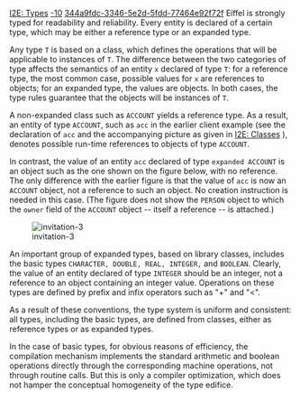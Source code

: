 [[Property:title|I2E: Types]]
[[Property:weight|-10]]
[[Property:uuid|344a9fdc-3346-5e2d-5fdd-77464e92f72f]]
Eiffel is strongly typed for readability and reliability. Every entity is declared of a certain type, which may be either a reference type or an expanded type. 

Any type <code>T</code> is based on a class, which defines the operations that will be applicable to instances of <code>T</code>. The difference between the two categories of type affects the semantics of an entity <code>x</code> declared of type <code>T</code>: for a reference type, the most common case, possible values for <code>x</code> are references to objects; for an expanded type, the values are objects. In both cases, the type rules guarantee that the objects will be instances of <code>T</code>. 

A non-expanded class such as <code>ACCOUNT</code> yields a reference type. As a result, an entity of type <code>ACCOUNT</code>, such as <code>acc</code> in the earlier client example (see the declaration of <code>acc</code> and the accompanying picture as given in [[I2E: Classes]] ), denotes possible run-time references to objects of type <code>ACCOUNT</code>. 

In contrast, the value of an entity <code>acc</code> declared of type <code>expanded ACCOUNT</code> is an object such as the one shown on the figure below, with no reference. The only difference with the earlier figure is that the value of <code>acc</code> is now an <code>ACCOUNT</code> object, not a reference to such an object. No creation instruction is needed in this case. (The figure does not show the <code>PERSON</code> object to which the <code>owner</code> field of the <code>ACCOUNT</code> object -- itself a reference -- is attached.) 


[[Image:invitation-3]]  


An important group of expanded types, based on library classes, includes the basic types <code>CHARACTER, DOUBLE, REAL, INTEGER,</code> and <code>BOOLEAN</code>. Clearly, the value of an entity declared of type <code>INTEGER</code> should be an integer, not a reference to an object containing an integer value. Operations on these types are defined by prefix and infix operators such as "+" and "<". 

As a result of these conventions, the type system is uniform and consistent: all types, including the basic types, are defined from classes, either as reference types or as expanded types. 

In the case of basic types, for obvious reasons of efficiency, the compilation mechanism implements the standard arithmetic and boolean operations directly through the corresponding machine operations, not through routine calls. But this is only a compiler optimization, which does not hamper the conceptual homogeneity of the type edifice. 




